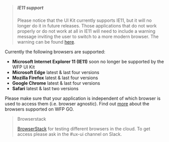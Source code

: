 
<Meta title="Getting started/Getting started/Browser support" />

> ##### IE11 support
>
> Please notice that the UI Kit currently supports IE11, but it will no longer do it in future releases.
> Those applications that do not work properly or do not work at all in IE11 will need to include a warning message inviting the user to switch to a more modern browser.
> The warning can be found [here]('Design|Templates', 'Browser Warning').

Currently the following browsers are supported:

- **Microsoft Internet Explorer 11 (IE11)** soon no longer be supported by the WFP UI Kit
- **Microsoft Edge** latest & last four versions
- **Mozilla Firefox** latest & last four versions
- **Google Chrome** latest & last four versions
- **Safari** latest & last two versions

Please make sure that your application is independent of which browser is used to access them (i.e. browser agnostic).
Find out [more](http://newgo.wfp.org/documents/software-solutions-technology-stack) about the browsers supported on WFP GO.

> Browserstack
>
> [BrowserStack](https://www.browserstack.com/) for testing different browsers in the cloud.
> To get access please ask in the #ux-ui channel on Slack.
